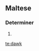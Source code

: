 ==Maltese==

===Determiner===
{{head|mt|adjective form|g=p}}

# {{plural of|dak|nocat=-|lang=mt}}

[[te:dawk]]